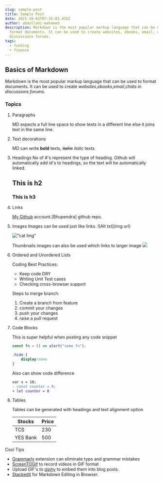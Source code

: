 ```yaml
---
slug: sample-post
title: Sample Post
date: 2021-10-01T07:35:03.431Z
author: abdullahi-mahamed
description: Markdown is the most popular markup language that can be used to
  format documents. It can be used to create websites, ebooks, email, chats in
  discussions forums.
tags:
  - funding
  - finance
---
```

## Basics of Markdown

Markdown is the most popular markup language that can be used to format documents. It can be used to create *websites*,*ebooks*,*email*,*chats in discussions forums*.

### Topics

1. Paragraphs 

   MD expects a full line space to show texts in a different line else it joins text in the same line.
2. Text decorations

   MD can write **bold** texts, ~~italiic~~ *italic*  texts
3. Headings
   No of #'s represent the type of heading. Github will automatically add id's to headings, so the text will be automatically linked. 

   ## This is h2

   ### This is h3
4. Links

   [My Github](https://github.com/bhupendra1011 "all repos") account.\[Bhupendra] github repo.
5. Images
   Images can be used just like links. !\[Alt txt](img url)

   !["cat Img"](http://placekitten.com/200/200)

   Thumbnails images can also be used which links to larger image 
   [<img src="http://placekitten.com/20/20">](http://placekitten.com/200/200)
6. Ordered and Unordered Lists

   Coding Best Practices:

   * Keep code DRY
   * Writing Unit Test cases
   * Checking cross-browser support

   Steps to merge branch:

   1. Create a branch from feature
   2. commit your changes
   3. push your changes
   4. raise a pull request
7. Code Blocks

   This is super helpful when posting any code snippet

   ```js
   const fn = () => alert("some fn");
   ```

   ```css
   .hide {
       display:none
   }
   ```

   Also can show code difference

   ```diff
   var x = 10;
   - const counter = 0;
   + let counter = 0
   ```
8. Tables 

   Tables can be generated with headings and text alignment option

   | Stocks   | Price |
   | -------- | ----- |
   | TCS      | 230   |
   | YES Bank | 500   |

Cool Tips 

* [Grammarly](https://marketplace.visualstudio.com/items?itemName=znck.grammarly) extension can eliminate typo and grammar mistakes
* [ScreenTOGif](https://www.screentogif.com/) to record videos in GIF format
* Upload GIF's to [giphy](https://giphy.com/) to embed them into blog posts.
* [Stackedit](https://stackedit.io/) for Markdown Editing in Browser.